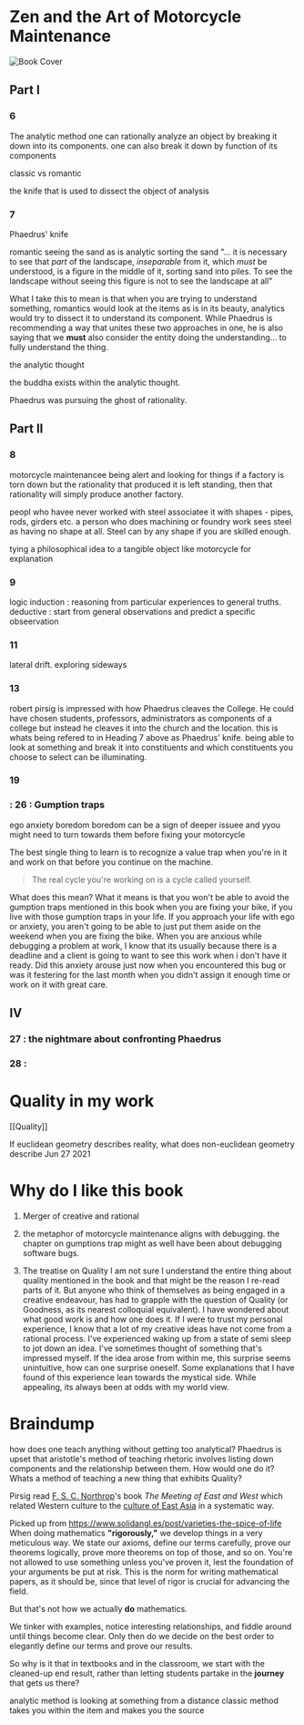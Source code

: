 # Zen and the Art of Motorcycle Maintenance

![Book Cover](../images/zaamm.jpeg)

## Part I

### 6

The analytic method
one can rationally analyze an object by breaking it down into its components.
one can also break it down by function of its components

classic vs romantic

the knife that is used to dissect the object of analysis

### 7

Phaedrus' knife

romantic
seeing the sand as is
analytic
sorting the sand
"... it is necessary to see that _part_ of the landscape, _inseparable_ from it, which _must_ be understood, is a figure in the middle of it, sorting sand into piles. To see the landscape without seeing this figure is not to see the landscape at all"

What I take this to mean is that when you are trying to understand something, romantics would look at the items as is in its beauty, analytics would try to dissect it to understand its component. While Phaedrus is recommending a way that unites these two approaches in one, he is also saying that we **must** also consider the entity doing the understanding... to fully understand the thing.

the analytic thought

the buddha exists within the analytic thought.

Phaedrus was pursuing the ghost of rationality.

## Part II

### 8

motorcycle maintenancee
being alert and looking for things
if a factory is torn down but the rationality that produced it is left standing, then that rationality will simply produce another factory.

peopl who havee never worked with steel associatee it with shapes - pipes, rods, girders etc. a person who does machining or foundry work sees steel as having no shape at all. Steel can by any shape if you are skilled enough.

tying a philosophical idea to a tangible object like motorcycle for explanation

### 9

logic
induction : reasoning from particular experiences to general truths.
deductive : start from general observations and predict a specific obseervation

### 11

lateral drift. exploring sideways

### 13

robert pirsig is impressed with how Phaedrus cleaves the College. He could have chosen students, professors, administrators as components of a college but instead he cleaves it into the church and the location.
this is whats being refered to in Heading 7 above as Phaedrus' knife.
being able to look at something and break it into constituents and which constituents you choose to select can be illuminating.

### 19

### : 26 : Gumption traps

ego
anxiety
boredom
boredom can be a sign of deeper issuee and yyou might need to turn towards them before fixing your motorcycle

The best single thing to learn is to recognize a value trap when you're in it and work on that before you continue on the machine.

> The real cycle you're working on is a cycle called yourself.

What does this mean? What it means is that you won't be able to avoid the gumption traps mentioned in this book when you are fixing your bike, if you live with those gumption traps in your life. If you approach your life with ego or anxiety, you aren't going to be able to just put them aside on the weekend when you are fixing the bike.
When you are anxious while debugging a problem at work, I know that its usually because there is a deadline and a client is going to want to see this work when i don't have it ready. Did this anxiety arouse just now when you encountered this bug or was it festering for the last month when you didn't assign it enough time or work on it with great care.

## IV

### 27 : the nightmare about confronting Phaedrus

### 28 :

# Quality in my work

[[Quality]]

If euclidean geometry describes reality, what does non-euclidean geometry describe
Jun 27 2021

# Why do I like this book

1. Merger of creative and rational

2. the metaphor of motorcycle maintenance aligns with debugging. the chapter on gumptions trap might as well have been about debugging software bugs.

3. The treatise on Quality
   I am not sure I understand the entire thing about quality mentioned in the book and that might be the reason I re-read parts of it. But anyone who think of themselves as being engaged in a creative endeavour, has had to grapple with the question of Quality (or Goodness, as its nearest colloquial equivalent). I have wondered about what good work is and how one does it.
   If I were to trust my personal experience, I know that a lot of my creative ideas have not come from a rational process. I've experienced waking up from a state of semi sleep to jot down an idea. I've sometimes thought of something that's impressed myself. If the idea arose from within me, this surprise seems unintuitive, how can one surprise oneself.
   Some explanations that I have found of this experience lean towards the mystical side. While appealing, its always been at odds with my world view.

# Braindump

how does one teach anything without getting too analytical? Phaedrus is upset that aristotle's method of teaching rhetoric involves listing down components and the relationship between them. How would one do it? Whats a method of teaching a new thing that exhibits Quality?

Pirsig read [F. S. C. Northrop](https://en.wikipedia.org/wiki/F._S._C._Northrop "F. S. C. Northrop")'s book _The Meeting of East and West_ which related Western culture to the [culture of East Asia](https://en.wikipedia.org/wiki/East_Asian_cultural_sphere "Lila: An Inquiry into Morals") in a systematic way.

Picked up from https://www.solidangl.es/post/varieties-the-spice-of-life
When doing mathematics **"rigorously,"** we develop things in a very meticulous way. We state our axioms, define our terms carefully, prove our theorems logically, prove more theorems on top of those, and so on. You're not allowed to use something unless you've proven it, lest the foundation of your arguments be put at risk. This is the norm for writing mathematical papers, as it should be, since that level of rigor is crucial for advancing the field.

But that's not how we actually **do** mathematics.

We tinker with examples, notice interesting relationships, and fiddle around until things become clear. Only then do we decide on the best order to elegantly define our terms and prove our results.

So why is it that in textbooks and in the classroom, we start with the cleaned-up end result, rather than letting students partake in the **journey** that gets us there?

analytic method is looking at something from a distance
classic method takes you within the item and makes you the source
